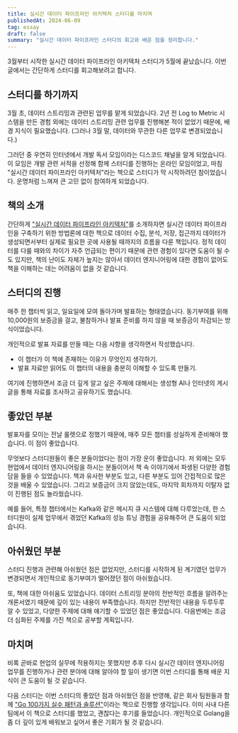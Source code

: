 ```yaml
---
title: 실시간 데이터 파이프라인 아키텍처 스터디를 마치며
publishedAt: 2024-06-09
tag: essay
draft: false
summary: "실시간 데이터 파이프라인 스터디의 회고와 배운 점을 정리합니다."
---
```


3월부터 시작한 실시간 데이터 파이프라인 아키텍처 스터디가 5월에 끝났습니다. 이번 글에서는 간단하게 스터디를 회고해보려고 합니다.

## 스터디를 하기까지

3월 초, 데이터 스트리밍과 관련된 업무를 맡게 되었습니다. 2년 전 Log to Metric 시스템을 만든 경험 외에는 데이터 스트리밍 관련 업무를 진행해본 적이 없었기 때문에, 배경 지식이 필요했습니다. (그러나 3월 말, 데이터와 무관한 다른 업무로 변경되었습니다.)

그러던 중 우연히 인터넷에서 개발 독서 모임이라는 디스코드 채널을 알게 되었습니다. 이 모임은 개발 관련 서적을 선정해 함께 스터디를 진행하는 온라인 모임이었고, 마침 "실시간 데이터 파이프라인 아키텍처"라는 책으로 스터디가 막 시작하려던 참이었습니다. 운명처럼 느껴져 큰 고민 없이 참여하게 되었습니다.

## 책의 소개

간단하게 ["실시간 데이터 파이프라인 아키텍처"](https://product.kyobobook.co.kr/detail/S000200716128)를 소개하자면 실시간 데이터 파이프라인을 구축하기 위한 방법론에 대한 책으로 데이터 수집, 분석, 저장, 접근까지 데이터가 생성되면서부터 실제로 필요한 곳에 사용될 때까지의 흐름을 다룬 책입니다. 정적 데이터를 다룰 때와의 차이가 자주 언급되는 편이기 때문에 관련 경험이 있다면 도움이 될 수도 있지만, 책의 난이도 자체가 높지는 않아서 데이터 엔지니어링에 대한 경험이 없어도 책을 이해하는 데는 어려움이 없을 것 같습니다.

## 스터디의 진행

매주 한 챕터씩 읽고, 일요일에 모여 돌아가며 발표하는 형태였습니다. 동기부여를 위해 10,000원의 보증금을 걸고, 불참하거나 발표 준비를 하지 않을 때 보증금이 차감되는 방식이었습니다.

개인적으로 발표 자료를 만들 때는 다음 사항을 생각하면서 작성했습니다.

- 이 챕터가 이 책에 존재하는 이유가 무엇인지 생각하기.
- 발표 자료만 읽어도 이 챕터의 내용을 충분히 이해할 수 있도록 만들기.

여기에 진행하면서 조금 더 깊게 알고 싶은 주제에 대해서는 생성형 AI나 인터넷의 게시글을 통해 자료를 조사하고 공유하기도 했습니다.

## 좋았던 부분

발표자를 모이는 전날 룰렛으로 정했기 때문에, 매주 모든 챕터를 성실하게 준비해야 했습니다. 이 점이 좋았습니다.

무엇보다 스터디원들이 좋은 분들이었다는 점이 가장 운이 좋았습니다. 저 외에는 모두 현업에서 데이터 엔지니어링을 하시는 분들이어서 책 속 이야기에서 파생된 다양한 경험담을 들을 수 있었습니다. 책과 유사한 부분도 있고, 다른 부분도 있어 간접적으로 많은 것을 배울 수 있었습니다. 그리고 보증금이 크지 않았는데도, 마지막 회차까지 이탈자 없이 진행된 점도 놀라웠습니다.

예를 들어, 특정 챕터에서는 Kafka와 같은 메시지 큐 시스템에 대해 다루었는데, 한 스터디원이 실제 업무에서 겪었던 Kafka의 성능 튜닝 경험을 공유해주어 큰 도움이 되었습니다.

## 아쉬웠던 부분

스터디 진행과 관련해 아쉬웠던 점은 없었지만, 스터디를 시작하게 된 계기였던 업무가 변경되면서 개인적으로 동기부여가 떨어졌던 점이 아쉬웠습니다.

또, 책에 대한 아쉬움도 있었습니다. 데이터 스트리밍 분야의 전반적인 흐름을 알려주는 개론서였기 때문에 깊이 있는 내용이 부족했습니다. 하지만 전반적인 내용을 두루두루 알 수 있었고, 다양한 주제에 대해 얘기할 수 있었던 점은 좋았습니다. 다음번에는 조금 더 심화된 주제를 가진 책으로 공부할 계획입니다.

## 마치며

비록 곧바로 현업의 실무에 적용하지는 못했지만 추후 다시 실시간 데이터 엔지니어링 업무를 진행하거나 관련 분야에 대해 알아야 할 일이 생기면 이번 스터디를 통해 배운 지식이 큰 도움이 될 것 같습니다.

다음 스터디는 이번 스터디의 좋았던 점과 아쉬웠던 점을 반영해, 같은 회사 팀원들과 함께 ["Go 100가지 실수 패턴과 솔루션"](https://product.kyobobook.co.kr/detail/S000211704725)이라는 책으로 진행할 생각입니다. 이미 사내 다른 팀에서 이 책으로 스터디를 했었고, 괜찮다는 후기를 들었습니다. 개인적으로 Golang을 좀 더 깊이 있게 배워보고 싶어서 좋은 기회가 될 것 같습니다.
